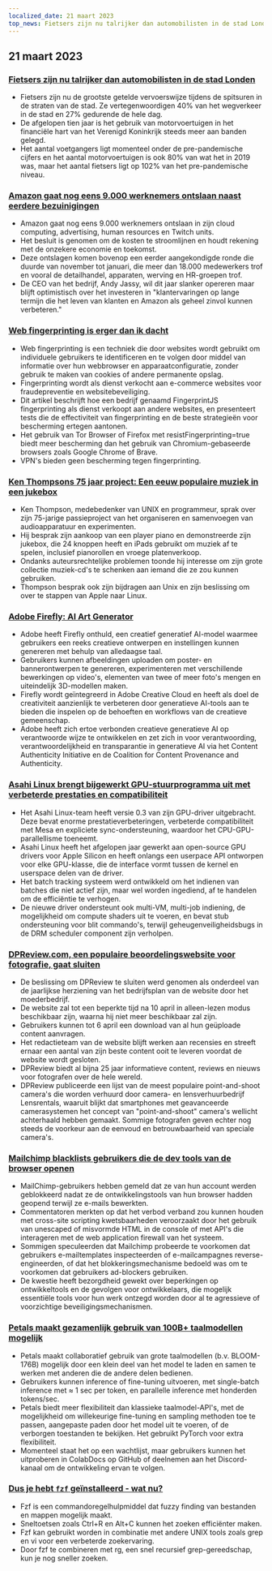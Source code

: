```yaml
---
localized_date: 21 maart 2023
top_news: Fietsers zijn nu talrijker dan automobilisten in de stad Londen
---
```










<CallToAction />

<Steps>

## 21 maart 2023

### [Fietsers zijn nu talrijker dan automobilisten in de stad Londen](https://www.forbes.com/sites/carltonreid/2023/03/01/cyclists-now-outnumber-motorists-in-city-of-london/?ref=hackernewsgpt.com)

- Fietsers zijn nu de grootste getelde vervoerswijze tijdens de spitsuren in de straten van de stad. Ze vertegenwoordigen 40% van het wegverkeer in de stad en 27% gedurende de hele dag.
- De afgelopen tien jaar is het gebruik van motorvoertuigen in het financiële hart van het Verenigd Koninkrijk steeds meer aan banden gelegd.
- Het aantal voetgangers ligt momenteel onder de pre-pandemische cijfers en het aantal motorvoertuigen is ook 80% van wat het in 2019 was, maar het aantal fietsers ligt op 102% van het pre-pandemische niveau.

### [Amazon gaat nog eens 9.000 werknemers ontslaan naast eerdere bezuinigingen](https://www.cnbc.com/2023/03/20/amazon-layoffs-company-to-cut-off-9000-more-workers.html?ref=hackernewsgpt.com)

- Amazon gaat nog eens 9.000 werknemers ontslaan in zijn cloud computing, advertising, human resources en Twitch units.
- Het besluit is genomen om de kosten te stroomlijnen en houdt rekening met de onzekere economie en toekomst.
- Deze ontslagen komen bovenop een eerder aangekondigde ronde die duurde van november tot januari, die meer dan 18.000 medewerkers trof en vooral de detailhandel, apparaten, werving en HR-groepen trof.
- De CEO van het bedrijf, Andy Jassy, wil dit jaar slanker opereren maar blijft optimistisch over het investeren in "klantervaringen op lange termijn die het leven van klanten en Amazon als geheel zinvol kunnen verbeteren."

### [Web fingerprinting is erger dan ik dacht](https://www.bitestring.com/posts/2023-03-19-web-fingerprinting-is-worse-than-I-thought.html?ref=hackernewsgpt.com)

- Web fingerprinting is een techniek die door websites wordt gebruikt om individuele gebruikers te identificeren en te volgen door middel van informatie over hun webbrowser en apparaatconfiguratie, zonder gebruik te maken van cookies of andere permanente opslag.
- Fingerprinting wordt als dienst verkocht aan e-commerce websites voor fraudepreventie en websitebeveiliging.
- Dit artikel beschrijft hoe een bedrijf genaamd FingerprintJS fingerprinting als dienst verkoopt aan andere websites, en presenteert tests die de effectiviteit van fingerprinting en de beste strategieën voor bescherming ertegen aantonen.
- Het gebruik van Tor Browser of Firefox met resistFingerprinting=true biedt meer bescherming dan het gebruik van Chromium-gebaseerde browsers zoals Google Chrome of Brave.
- VPN's bieden geen bescherming tegen fingerprinting.

### [Ken Thompsons 75 jaar project: Een eeuw populaire muziek in een jukebox](https://www.youtube.com/watch?v=kaandEt_pKw&ref=hackernewsgpt.com)

- Ken Thompson, medebedenker van UNIX en programmeur, sprak over zijn 75-jarige passieproject van het organiseren en samenvoegen van audioapparatuur en experimenten.
- Hij besprak zijn aankoop van een player piano en demonstreerde zijn jukebox, die 24 knoppen heeft en iPads gebruikt om muziek af te spelen, inclusief pianorollen en vroege platenverkoop.
- Ondanks auteursrechtelijke problemen toonde hij interesse om zijn grote collectie muziek-cd's te schenken aan iemand die ze zou kunnen gebruiken.
- Thompson besprak ook zijn bijdragen aan Unix en zijn beslissing om over te stappen van Apple naar Linux.

### [Adobe Firefly: AI Art Generator](https://www.adobe.com/sensei/generative-ai/firefly.html?ref=hackernewsgpt.com)

- Adobe heeft Firefly onthuld, een creatief generatief AI-model waarmee gebruikers een reeks creatieve ontwerpen en instellingen kunnen genereren met behulp van alledaagse taal.
- Gebruikers kunnen afbeeldingen uploaden om poster- en bannerontwerpen te genereren, experimenteren met verschillende bewerkingen op video's, elementen van twee of meer foto's mengen en uiteindelijk 3D-modellen maken.
- Firefly wordt geïntegreerd in Adobe Creative Cloud en heeft als doel de creativiteit aanzienlijk te verbeteren door generatieve AI-tools aan te bieden die inspelen op de behoeften en workflows van de creatieve gemeenschap.
- Adobe heeft zich ertoe verbonden creatieve generatieve AI op verantwoorde wijze te ontwikkelen en zet zich in voor verantwoording, verantwoordelijkheid en transparantie in generatieve AI via het Content Authenticity Initiative en de Coalition for Content Provenance and Authenticity.

### [Asahi Linux brengt bijgewerkt GPU-stuurprogramma uit met verbeterde prestaties en compatibiliteit](https://asahilinux.org/2023/03/road-to-vulkan/?ref=hackernewsgpt.com)

- Het Asahi Linux-team heeft versie 0.3 van zijn GPU-driver uitgebracht. Deze bevat enorme prestatieverbeteringen, verbeterde compatibiliteit met Mesa en expliciete sync-ondersteuning, waardoor het CPU-GPU-parallellisme toeneemt.
- Asahi Linux heeft het afgelopen jaar gewerkt aan open-source GPU drivers voor Apple Silicon en heeft onlangs een userpace API ontworpen voor elke GPU-klasse, die de interface vormt tussen de kernel en userspace delen van de driver.
- Het batch tracking systeem werd ontwikkeld om het indienen van batches die niet actief zijn, maar wel worden ingediend, af te handelen om de efficiëntie te verhogen.
- De nieuwe driver ondersteunt ook multi-VM, multi-job indiening, de mogelijkheid om compute shaders uit te voeren, en bevat stub ondersteuning voor blit commando's, terwijl geheugenveiligheidsbugs in de DRM scheduler component zijn verholpen.

### [DPReview.com, een populaire beoordelingswebsite voor fotografie, gaat sluiten](https://www.dpreview.com/news/5901145460/dpreview-com-to-close?ref=hackernewsgpt.com)

- De beslissing om DPReview te sluiten werd genomen als onderdeel van de jaarlijkse herziening van het bedrijfsplan van de website door het moederbedrijf.
- De website zal tot een beperkte tijd na 10 april in alleen-lezen modus beschikbaar zijn, waarna hij niet meer beschikbaar zal zijn.
- Gebruikers kunnen tot 6 april een download van al hun geüploade content aanvragen.
- Het redactieteam van de website blijft werken aan recensies en streeft ernaar een aantal van zijn beste content ooit te leveren voordat de website wordt gesloten.
- DPReview biedt al bijna 25 jaar informatieve content, reviews en nieuws voor fotografen over de hele wereld.
- DPReview publiceerde een lijst van de meest populaire point-and-shoot camera's die worden verhuurd door camera- en lensverhuurbedrijf Lensrentals, waaruit blijkt dat smartphones met geavanceerde camerasystemen het concept van "point-and-shoot" camera's wellicht achterhaald hebben gemaakt. Sommige fotografen geven echter nog steeds de voorkeur aan de eenvoud en betrouwbaarheid van speciale camera's.

### [Mailchimp blacklists gebruikers die de dev tools van de browser openen](http://news.ycombinator.com/item?id=35235732&ref=hackernewsgpt.com)

- MailChimp-gebruikers hebben gemeld dat ze van hun account werden geblokkeerd nadat ze de ontwikkelingstools van hun browser hadden geopend terwijl ze e-mails bewerkten.
- Commentatoren merkten op dat het verbod verband zou kunnen houden met cross-site scripting kwetsbaarheden veroorzaakt door het gebruik van unescaped of misvormde HTML in de console of met API's die interageren met de web application firewall van het systeem.
- Sommigen speculeerden dat Mailchimp probeerde te voorkomen dat gebruikers e-mailtemplates inspecteerden of e-mailcampagnes reverse-engineerden, of dat het blokkeringsmechanisme bedoeld was om te voorkomen dat gebruikers ad-blockers gebruiken.
- De kwestie heeft bezorgdheid gewekt over beperkingen op ontwikkeltools en de gevolgen voor ontwikkelaars, die mogelijk essentiële tools voor hun werk ontzegd worden door al te agressieve of voorzichtige beveiligingsmechanismen.

### [Petals maakt gezamenlijk gebruik van 100B+ taalmodellen mogelijk](https://petals.ml/?ref=hackernewsgpt.com)

- Petals maakt collaboratief gebruik van grote taalmodellen (b.v. BLOOM-176B) mogelijk door een klein deel van het model te laden en samen te werken met anderen die de andere delen bedienen.
- Gebruikers kunnen inference of fine-tuning uitvoeren, met single-batch inference met ≈ 1 sec per token, en parallelle inference met honderden tokens/sec.
- Petals biedt meer flexibiliteit dan klassieke taalmodel-API's, met de mogelijkheid om willekeurige fine-tuning en sampling methoden toe te passen, aangepaste paden door het model uit te voeren, of de verborgen toestanden te bekijken. Het gebruikt PyTorch voor extra flexibiliteit.
- Momenteel staat het op een wachtlijst, maar gebruikers kunnen het uitproberen in ColabDocs op GitHub of deelnemen aan het Discord-kanaal om de ontwikkeling ervan te volgen.

### [Dus je hebt `fzf` geïnstalleerd - wat nu?](https://andrew-quinn.me/fzf/?ref=hackernewsgpt.com)

- Fzf is een commandoregelhulpmiddel dat fuzzy finding van bestanden en mappen mogelijk maakt.
- Sneltoetsen zoals Ctrl+R en Alt+C kunnen het zoeken efficiënter maken.
- Fzf kan gebruikt worden in combinatie met andere UNIX tools zoals grep en vi voor een verbeterde zoekervaring.
- Door fzf te combineren met rg, een snel recursief grep-gereedschap, kun je nog sneller zoeken.

</Steps>
